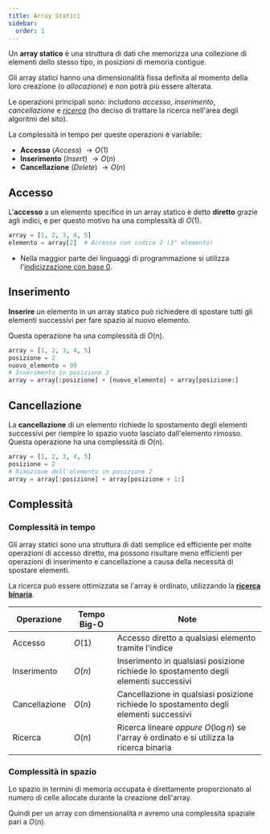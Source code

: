```yaml
---
title: Array Statici
sidebar:
  order: 1
---
```


Un **array statico** è una struttura di dati che memorizza una collezione di elementi dello stesso tipo, in posizioni di memoria contigue.

Gli array statici hanno una dimensionalità fissa definita al momento della loro creazione (o *allocazione*) e non potrà più essere alterata.

Le operazioni principali sono: includono *accesso*, *inserimento*, *cancellazione* e *[ricerca](#linear-search)* (ho deciso di trattare la ricerca nell'area degli algoritmi del sito).

La complessità in tempo per queste operazioni è variabile:

- **Accesso** (*Access*) $\rightarrow O(1)$
- **Inserimento** (*Insert*) $\rightarrow O(n)$
- **Cancellazione** (*Delete*) $\rightarrow O(n)$

## Accesso

L'**accesso** a un elemento specifico in un array statico è detto **diretto** grazie agli indici, e per questo motivo ha una complessità di $O(1)$.

```python
array = [1, 2, 3, 4, 5]
elemento = array[2]  # Accesso con indice 2 (3° elemento)
```

- Nella maggior parte dei linguaggi di programmazione si utilizza l'<a href="https://en.wikipedia.org/wiki/Zero-based_numbering" target="_blank">indicizzazione con base 0</a>.

## Inserimento

**Inserire** un elemento in un array statico può richiedere di spostare tutti gli elementi successivi per fare spazio al nuovo elemento.

Questa operazione ha una complessità di $O(n)$.

```python
array = [1, 2, 3, 4, 5]
posizione = 2
nuovo_elemento = 99
# Inserimento in posizione 2
array = array[:posizione] + [nuovo_elemento] + array[posizione:]
```

## Cancellazione

La **cancellazione** di un elemento richiede lo spostamento degli elementi successivi per riempire lo spazio vuoto lasciato dall'elemento rimosso. Questa operazione ha una complessità di $O(n)$.

```python
array = [1, 2, 3, 4, 5]
posizione = 2
# Rimozione dell'elemento in posizione 2
array = array[:posizione] + array[posizione + 1:]
```

## Complessità

### Complessità in tempo

Gli array statici sono una struttura di dati semplice ed efficiente per molte operazioni di accesso diretto, ma possono risultare meno efficienti per operazioni di inserimento e cancellazione a causa della necessità di spostare elementi.

La ricerca può essere ottimizzata se l'array è ordinato, utilizzando la [**ricerca binaria**](#binary-search).

| Operazione    | Tempo Big-O | Note                                                                                  |
| ------------- | ----------- | ------------------------------------------------------------------------------------- |
| Accesso       | $O(1)$      | Accesso diretto a qualsiasi elemento tramite l'indice                                 |
| Inserimento   | $O(n)$      | Inserimento in qualsiasi posizione richiede lo spostamento degli elementi successivi  |
| Cancellazione | $O(n)$      | Cancellazione in qualsiasi posizione richiede lo spostamento degli elementi successivi|
| Ricerca       | $O(n)$      | Ricerca lineare *oppure* $O(\log n)$ se l'array è ordinato e si utilizza la ricerca binaria   |

### Complessità in spazio

Lo spazio in termini di memoria occupata è direttamente proporzionato al numero di celle allocate durante la creazione dell'array.

Quindi per un array con dimensionalità $n$ avremo una complessità spaziale pari a $O(n)$.
